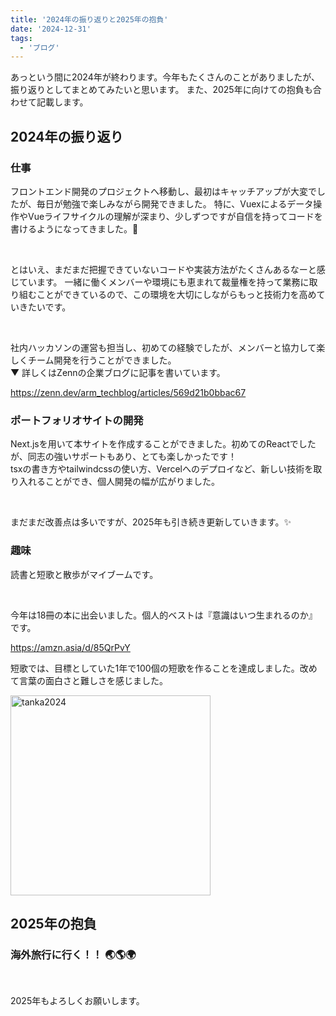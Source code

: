 ```yaml
---
title: '2024年の振り返りと2025年の抱負'
date: '2024-12-31'
tags:
  - 'ブログ'
---
```


あっという間に2024年が終わります。今年もたくさんのことがありましたが、振り返りとしてまとめてみたいと思います。
また、2025年に向けての抱負も合わせて記載します。

## 2024年の振り返り

### 仕事

フロントエンド開発のプロジェクトへ移動し、最初はキャッチアップが大変でしたが、毎日が勉強で楽しみながら開発できました。
特に、Vuexによるデータ操作やVueライフサイクルの理解が深まり、少しずつですが自信を持ってコードを書けるようになってきました。🙌

&nbsp;

とはいえ、まだまだ把握できていないコードや実装方法がたくさんあるなーと感じています。
一緒に働くメンバーや環境にも恵まれて裁量権を持って業務に取り組むことができているので、この環境を大切にしながらもっと技術力を高めていきたいです。

&nbsp;

社内ハッカソンの運営も担当し、初めての経験でしたが、メンバーと協力して楽しくチーム開発を行うことができました。  
▼ 詳しくはZennの企業ブログに記事を書いています。

https://zenn.dev/arm_techblog/articles/569d21b0bbac67

### ポートフォリオサイトの開発

Next.jsを用いて本サイトを作成することができました。初めてのReactでしたが、同志の強いサポートもあり、とても楽しかったです！  
tsxの書き方やtailwindcssの使い方、Vercelへのデプロイなど、新しい技術を取り入れることができ、個人開発の幅が広がりました。

&nbsp;

まだまだ改善点は多いですが、2025年も引き続き更新していきます。✨

### 趣味

読書と短歌と散歩がマイブームです。

&nbsp;

今年は18冊の本に出会いました。個人的ベストは『意識はいつ生まれるのか』です。

https://amzn.asia/d/85QrPvY

短歌では、目標としていた1年で100個の短歌を作ることを達成しました。改めて言葉の面白さと難しさを感じました。

<img
  src="https://i.gyazo.com/d4721dffbed9db753c41a180375294fe.jpg"
  alt="tanka2024"
  width="320px"
/>

## 2025年の抱負

### 海外旅行に行く！！ 🌏🌎🌍

&nbsp;

2025年もよろしくお願いします。